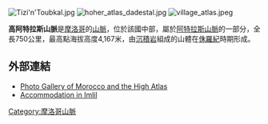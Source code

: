 [[Image:Tizi'n'Toubkal.jpg|right]]
[[Image:hoher_atlas_dadestal.jpg|right]]
[[Image:village_atlas.jpeg|thumb]]

'''高阿特拉斯山脈'''是[[摩洛哥|摩洛哥]]的[[山脈|山脈]]，位於該國中部，屬於[[阿特拉斯山脈|阿特拉斯山脈]]的一部分，全長750公里，最高點海拔高度4,167米，由[[沉積岩|沉積岩]]組成的山體在[[侏羅紀|侏羅紀]]時期形成。

==外部連結==
* [http://www.caingram.info/Morocco.htm Photo Gallery of Morocco and the High Atlas]{{Wayback|url=http://www.caingram.info/Morocco.htm |date=20130315223342 }}
* [http://www.accommodation-in-imlil.com/ Accommodation in Imlil]{{Wayback|url=http://www.accommodation-in-imlil.com/ |date=20110604142616 }}

{{Morocco-geo-stub}}
[[Category:摩洛哥山脈|Category:摩洛哥山脈]]